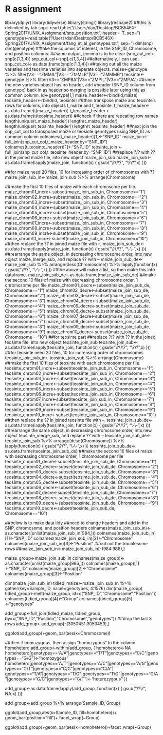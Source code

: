 # R assignment
library(dplyr)
library(tidyverse)
library(stringr)
library(reshape2)
##this is delimited by tab
snp<-read.table("/Users/dan/Desktop/BCB546X-Spring2017/UNIX_Assignment/snp_position.txt", header = T,
sep="\t")
genotype<-read.table("/Users/dan/Desktop/BCB546X-Spring2017/UNIX_Assignment/fang_et_al_genotypes.txt",
sep="\t")
dim(snp)
dim(genotype)
##take the columns of interest, ie the SNP_ID, Chromosome, and position columns.
##same output, comma is to be clear (snp_cut_col<-snp[c(1,3,4)] snp_cut_col<-snp[,c(1,3,4)]
##alternatively, I can use:
snp_cut_col<-as.data.frame(snp[c(1,3,4)])
##taking out all the maize varieties and teosinte varieties into separate objects.
maize<-genotype %>% filter(V3=="ZMMIL"|V3=="ZMMLR"|V3=="ZMMMR")
teosinte<-genotype %>% filter(V3=="ZMPBA"|V3=="ZMPIL"|V3=="ZMPJA")
##since the new varieties object has no header, add
#header (SNP_ID column from genotype) back in as header so merging is possible later using this as common column.
id<-genotype[1,]
maize_header<-rbind(id,maize)
teosinte_header<-rbind(id, teosinte)
##then transpose maize and teosinte's rows for columns, into objects t_maize and t_teosinte.
t_maize_header<-as.data.frame(t(maize_header))
t_teosinte_header <- as.data.frame(t(teosinte_header))
##check if there are repeating row names
length(unique(t_maize_header))
length(t_maize_header)
length(unique(t_teosinte_header))
length(t_teosinte_header)
##next join the snp_cut_col to transposed maize or teosinte genotypes using SNP_ID as common column
colnames(t_maize_header)[1]<-"SNP_ID"
maize_join<-full_join(snp_cut_col,t_maize_header,by="SNP_ID")
colnames(t_teosinte_header)[1]<-"SNP_ID"
teosinte_join <- full_join(snp_cut_col,t_teosinte_header,by="SNP_ID")
##replace ?/? with ?? in the joined maize file, into new object maize_join_sub
maize_join_sub<-as.data.frame(lapply(maize_join, function(x) {
gsub("\\?\\/\\?", "\\?\\?",x)
}))

##for maize need 20 files, 10 for increasing order of chromosomes with ??
maize_join_sub_in<-maize_join_sub %>% arrange(Chromosome)

##make the first 10 files of maize with each chromosome per file.
maize_chrom01_incre<-subset(maize_join_sub_in, Chromosome=="1")
maize_chrom02_incre<-subset(maize_join_sub_in, Chromosome=="2")
maize_chrom03_incre<-subset(maize_join_sub_in, Chromosome=="3")
maize_chrom04_incre<-subset(maize_join_sub_in, Chromosome=="4")
maize_chrom05_incre<-subset(maize_join_sub_in, Chromosome=="5")
maize_chrom06_incre<-subset(maize_join_sub_in, Chromosome=="6")
maize_chrom07_incre<-subset(maize_join_sub_in, Chromosome=="7")
maize_chrom08_incre<-subset(maize_join_sub_in, Chromosome=="8")
maize_chrom09_incre<-subset(maize_join_sub_in, Chromosome=="9")
maize_chrom10_incre<-subset(maize_join_sub_in, Chromosome=="10")
##then replace the ?? in joined maize file with --,
maize_join_sub_de<-as.data.frame(lapply(maize_join, function(x) {
gsub("\\?\\/\\?", "\\-\\-",x)
}))
##rearrange the same object, in decreasing chromosome order, into new object maize_merge_sub, and replace ?? with --
maize_join_sub_de<-maize_join_sub %>% arrange(desc(Chromosome)) %>%
lapply(function(x) {
gsub("\\?\\?", "\\-\\-",x)
})
##the above will make a list, so then make this into dataframe.
maize_join_sub_de<-as.data.frame(maize_join_sub_de)
##make the second 10 files of maize with decreasing chromosome order, 1 chromosome per file
maize_chrom01_decre<-subset(maize_join_sub_de, Chromosome=="1")
maize_chrom02_decre<-subset(maize_join_sub_de, Chromosome=="2")
maize_chrom03_decre<-subset(maize_join_sub_de, Chromosome=="3")
maize_chrom04_decre<-subset(maize_join_sub_de, Chromosome=="4")
maize_chrom05_decre<-subset(maize_join_sub_de, Chromosome=="5")
maize_chrom06_decre<-subset(maize_join_sub_de, Chromosome=="6")
maize_chrom07_decre<-subset(maize_join_sub_de, Chromosome=="7")
maize_chrom08_decre<-subset(maize_join_sub_de, Chromosome=="8")
maize_chrom09_decre<-subset(maize_join_sub_de, Chromosome=="9")
maize_chrom10_decre<-subset(maize_join_sub_de, Chromosome=="10")
##for teosinte part
##replace ?/? with ?? in the joined teosinte file, into new object teosinte_join_sub
teosinte_join_sub<-as.data.frame(lapply(teosinte_join, function(x) {
gsub("\\?\\/\\?", "\\?\\?",x)
}))
##for teosinte need 20 files, 10 for increasing order of chromosomes
teosinte_join_sub_in<-teosinte_join_sub %>% arrange(Chromosome)
##make the first 10 files of teosinte with each chromosome per file.
teosinte_chrom01_incre<-subset(teosinte_join_sub_in, Chromosome=="1")
teosinte_chrom02_incre<-subset(teosinte_join_sub_in, Chromosome=="2")
teosinte_chrom03_incre<-subset(teosinte_join_sub_in, Chromosome=="3")
teosinte_chrom04_incre<-subset(teosinte_join_sub_in, Chromosome=="4")
teosinte_chrom05_incre<-subset(teosinte_join_sub_in, Chromosome=="5")
teosinte_chrom06_incre<-subset(teosinte_join_sub_in, Chromosome=="6")
teosinte_chrom07_incre<-subset(teosinte_join_sub_in, Chromosome=="7")
teosinte_chrom08_incre<-subset(teosinte_join_sub_in, Chromosome=="8")
teosinte_chrom09_incre<-subset(teosinte_join_sub_in, Chromosome=="9")
teosinte_chrom10_incre<-subset(teosinte_join_sub_in, Chromosome=="10")
##then replace the ?? in joined teosinte file with --,
teosinte_join_sub_de<-as.data.frame(lapply(teosinte_join, function(x) {
gsub("\\?\\/\\?", "\\-\\-",x)
}))
##rearrange the same object, in decreasing chromosome order, into new object teosinte_merge_sub, and replace ?? with --
teosinte_join_sub_de<-teosinte_join_sub %>% arrange(desc(Chromosome)) %>%
lapply(function(x) {
gsub("\\?\\?", "\\-\\-",x)
})
teosinte_join_sub_de<-as.data.frame(teosinte_join_sub_de)
##make the second 10 files of maize with decreasing chromosome order, 1 chromosome per file
teosinte_chrom01_decre<-subset(teosinte_join_sub_de, Chromosome=="1")
teosinte_chrom02_decre<-subset(teosinte_join_sub_de, Chromosome=="2")
teosinte_chrom03_decre<-subset(teosinte_join_sub_de, Chromosome=="3")
teosinte_chrom04_decre<-subset(teosinte_join_sub_de, Chromosome=="4")
teosinte_chrom05_decre<-subset(teosinte_join_sub_de, Chromosome=="5")
teosinte_chrom06_decre<-subset(teosinte_join_sub_de, Chromosome=="6")
teosinte_chrom07_decre<-subset(teosinte_join_sub_de, Chromosome=="7")
teosinte_chrom08_decre<-subset(teosinte_join_sub_de, Chromosome=="8")
teosinte_chrom09_decre<-subset(teosinte_join_sub_de, Chromosome=="9")
teosinte_chrom10_decre<-subset(teosinte_join_sub_de, Chromosome=="10")





##below is to make data tidy
##need to change headers and add in the SNP, chromosome, and position headers
colnames(maize_join_sub_in)<-as.character(unlist(maize_join_sub_in[984,]))
colnames(maize_join_sub_in)[1]<-"SNP_ID"
colnames(maize_join_sub_in)[2]<-"Chromosome"
colnames(maize_join_sub_in)[3]<-"Position"
##cut out the troublesome rows
##maize_join_sub_in<-maize_join_sub_in[-(984:986),]

maize_group<-maize_join_sub_in
colnames(maize_group)<-as.character(unlist(maize_group[986,]))
colnames(maize_group)[1]<-"SNP_ID"
colnames(maize_group)[2]<-"Chromosome"
colnames(maize_group)[3]<-"Position"

dim(maize_join_sub_in)
tidied_maize<-maize_join_sub_in %>% gather(key=Sample_ID, value=genotypes, 4:1576)
dim(maize_group)
tidied_group<-melt(maize_group, id=c("SNP_ID","Chromosome","Position"))
colnames(tidied_group)[4]<-"Group"
colnames(tidied_group)[5]<-"genotypes"

add_group<-full_join(tidied_maize, tidied_group, by=c("SNP_ID","Position","Chromosome","genotypes"))
##drop the last 3 rows
add_group<-add_group[-(3050451:3050453),]

ggplot(add_group)+geom_bar(aes(x=Chromosome))


##then if homozygous, then assign "homozygous" to the column homohetero
add_group<-within(add_group, {
  homohetero<-NA
  homohetero[genotypes=="A/A"|genotypes=="T/T"|genotypes=="C/C"|genotypes=="G/G"]<-"homozygous"
  homohetero[genotypes=="A/T"|genotypes=="A/C"|genotypes=="A/G"|genotypes=="C/T"|genotypes=="C/G"|genotypes=="C/A"|
               genotypes=="T/A"|genotypes=="T/C"|genotypes=="T/G"|genotypes=="G/A"|genotypes=="G/C"|genotypes=="G/T"]<-"heterozygous"
})

add_group<-as.data.frame(lapply(add_group, function(x) {
  gsub("\\?\\?", NA,x)
}))

add_group<-add_group %>% arrange(Sample_ID, Group)


ggplot(add_group,aes(x=Sample_ID, fill=homohetero))+
  geom_bar(position="fill")+
  facet_wrap(~Group)

ggplot(add_group)+geom_bar(aes(x=homohetero))+facet_wrap(~Group)
